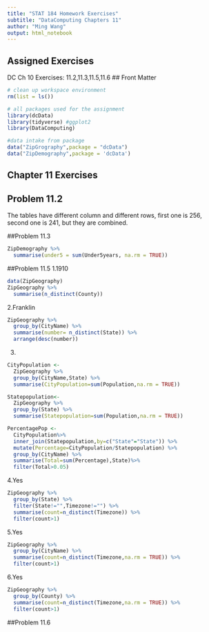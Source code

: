```yaml
---
title: "STAT 184 Homework Exercises" 
subtitle: "DataComputing Chapters 11"
author: "Ming Wang"
output: html_notebook
---
```


## Assigned Exercises

DC Ch 10 Exercises: 11.2,11.3,11.5,11.6
## Front Matter

```r
# clean up workspace environment
rm(list = ls())

# all packages used for the assignment
library(dcData)
library(tidyverse) #ggplot2
library(DataComputing)

#data intake from package
data("ZipGrography",package = "dcData")
data("ZipDemography",package = 'dcData')
```



## Chapter 11 Exercises

## Problem 11.2
The tables have different column and different rows, first one is 256, second one is 241, but they are combined. 

##Problem 11.3
```r
ZipDemography %>%
  summarise(under5 = sum(Under5years, na.rm = TRUE))
```

##Problem 11.5
1.1910
```r
data(ZipGeography)
ZipGeography %>%
  summarise(n_distinct(County))
```
2.Franklin
```r
ZipGeography %>%
  group_by(CityName) %>%
  summarise(number= n_distinct(State)) %>%
  arrange(desc(number))
```
3.
```r
CityPopulation <-
  ZipGeography %>%
  group_by(CityName,State) %>%
  summarise(CityPopulation=sum(Population,na.rm = TRUE))

Statepopulation<-
  ZipGeography %>%
  group_by(State) %>%
  summarise(Statepopulation=sum(Population,na.rm = TRUE))

PercentagePop <-
  CityPopulation%>%
  inner_join(Statepopulation,by=c("State"="State")) %>%
  mutate(Percentage=CityPopulation/Statepopulation) %>%
  group_by(CityName) %>%
  summarise(Total=sum(Percentage),State)%>%
  filter(Total>0.05)
```
4.Yes
```r
ZipGeography %>%
  group_by(State) %>%
  filter(State!="",Timezone!="") %>%
  summarise(count=n_distinct(Timezone)) %>%
  filter(count>1)
```
5.Yes
```r
ZipGeography %>%
  group_by(CityName) %>%
  summarise(count=n_distinct(Timezone,na.rm = TRUE)) %>%
  filter(count>1)
```
6.Yes
```r
ZipGeography %>%
  group_by(County) %>%
  summarise(count=n_distinct(Timezone,na.rm = TRUE)) %>%
  filter(count>1)

```
##Problem 11.6
